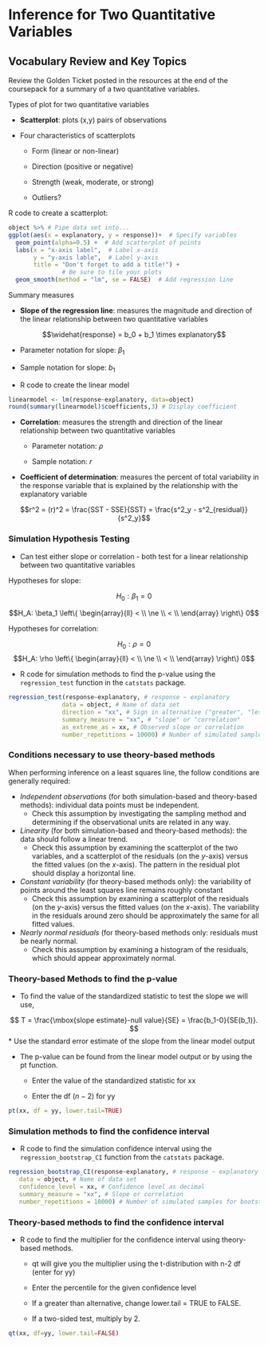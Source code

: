 # Inference for Two Quantitative Variables

## Vocabulary Review and Key Topics

Review the Golden Ticket posted in the resources at the end of the coursepack for a summary of a two quantitative variables.

Types of plot for two quantitative variables

* **Scatterplot**: plots (x,y) pairs of observations

* Four characteristics of scatterplots

    - Form (linear or non-linear)
    
    - Direction (positive or negative)
    
    - Strength (weak, moderate, or strong)
    
    - Outliers?

R code to create a scatterplot:

```r
object %>% # Pipe data set into...
ggplot(aes(x = explanatory, y = response))+  # Specify variables
  geom_point(alpha=0.5) +  # Add scatterplot of points
  labs(x = "x-axis label",  # Label x-axis
       y = "y-axis lable",  # Label y-axis
       title = "Don't forget to add a title!") + 
               # Be sure to tile your plots
  geom_smooth(method = "lm", se = FALSE)  # Add regression line
```


Summary measures

* **Slope of the regression line**: measures the magnitude and direction of the linear relationship between two quantitative variables

$$\widehat{response} = b_0 + b_1 \times explanatory$$
\vspace{1mm}

- Parameter notation for slope: $\beta_1$
    
- Sample notation for slope: $b_1$
    
* R code to create the linear model

```r
linearmodel <- lm(response~explanatory, data=object)
round(summary(linearmodel)$coefficients,3) # Display coefficient
```

* **Correlation**: measures the strength and direction of the linear relationship between two quantitative variables

    * Parameter notation: $\rho$
    
    * Sample notation: $r$
    
* **Coefficient of determination**: measures the percent of total variability in the response variable that is explained by the relationship with the explanatory variable
    
$$r^2 = (r)^2 = \frac{SST - SSE}{SST} = \frac{s^2_y - s^2_{residual}}{s^2_y}$$

### Simulation Hypothesis Testing {-}

* Can test either slope or correlation - both test for a linear relationship between two quantitative variables

Hypotheses for slope:

$$H_0: \beta_1 = 0$$

$$H_A: \beta_1 \left\{
\begin{array}{ll}
< \\
\ne \\
< \\
\end{array}
\right\}
0$$

Hypotheses for correlation:


$$H_0: \rho = 0$$
$$H_A: \rho \left\{
\begin{array}{ll}
< \\
\ne \\
< \\
\end{array}
\right\}
0$$

* R code for simulation methods to find the p-value using the `regression_test` function in the `catstats` package.

```r
regression_test(response~explanatory, # response ~ explanatory
               data = object, # Name of data set
               direction = "xx", # Sign in alternative ("greater", "less", "two-sided")
               summary_measure = "xx", # "slope" or "correlation"
               as_extreme_as = xx, # Observed slope or correlation
               number_repetitions = 10000) # Number of simulated samples for null distribution
```


### Conditions necessary to use theory-based methods {-}

When performing inference on a least squares line, the follow conditions are generally required:

* *Independent observations* (for both simulation-based and theory-based methods): individual data points must be independent.
    - Check this assumption by investigating the sampling method and determining if the observational units are related in any way.
    
* *Linearity* (for both simulation-based and theory-based methods): the data should follow a linear trend.
    - Check this assumption by examining the scatterplot of the two variables, and a scatterplot of the residuals (on the $y$-axis) versus the fitted values (on the $x$-axis). The pattern in the residual plot should display a horizontal line.

* *Constant variability* (for theory-based methods only): the variability of points around the least squares line remains roughly constant
    - Check this assumption by examining a scatterplot of the residuals (on the $y$-axis) versus the fitted values (on the $x$-axis). The variability in the residuals around zero should be approximately the same for all fitted values.

* *Nearly normal residuals* (for theory-based methods only: residuals must be nearly normal.
    - Check this assumption by examining a histogram of the residuals, which should appear approximately normal.

### Theory-based Methods to find the p-value {-}

* To find the value of the standardized statistic to test the slope we will use, 

$$
T = \frac{\mbox{slope estimate}-null value}{SE} = \frac{b_1-0}{SE(b_1)}.
$$
* Use the standard error estimate of the slope from the linear model output

* The p-value can be found from the linear model output or by using the pt function.

    * Enter the value of the standardized statistic for xx
    
    * Enter the df $(n-2)$ for yy

```r
pt(xx, df = yy, lower.tail=TRUE)
```

### Simulation methods to find the confidence interval {-}

* R code to find the simulation confidence interval using the `regression_bootstrap_CI` function from the `catstats` package.

```r
regression_bootstrap_CI(response~explanatory, # response ~ explanatory
   data = object, # Name of data set
   confidence_level = xx, # Confidence level as decimal
   summary_measure = "xx", # Slope or correlation
   number_repetitions = 10000) # Number of simulated samples for bootstrap distribution
```

### Theory-based methods to find the confidence interval {-}

* R code to find the multiplier for the confidence interval using theory-based methods.

    * qt will give you the multiplier using the t-distribution with n-2 df (enter for yy)
    
    * Enter the percentile for the given confidence level

    * If a greater than alternative, change lower.tail = TRUE to FALSE.
    
    * If a two-sided test, multiply by 2.

```r
qt(xx, df=yy, lower.tail=FALSE)
```

\newpage